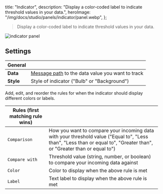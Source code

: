   title: "Indicator",
  description: "Display a color-coded label to indicate threshold values in your data.",
  heroImage: "/img/docs/studio/panels/indicator/panel.webp",
};

> Display a color-coded label to indicate threshold values in your data.

![indicator panel](/img/docs/studio/panels/indicator/panel.webp)

## Settings

| General   |                                                                                                   |
| --------- | ------------------------------------------------------------------------------------------------- |
| **Data**  | [Message path](/docs/studio/app-concepts/message-path-syntax) to the data value you want to track |
| **Style** | Style of indicator ("Bulb" or "Background")                                                       |

Add, edit, and reorder the rules for when the indicator should display different colors or labels.

| Rules (first matching rule wins) |                                                                                                                                                                        |
| -------------------------------- | ---------------------------------------------------------------------------------------------------------------------------------------------------------------------- |
| `Comparison`                     | How you want to compare your incoming data with your threshold value ("Equal to", "Less than", "Less than or equal to", "Greater than", or "Greater than or equal to") |
| `Compare with`                   | Threshold value (string, number, or boolean) to compare your incoming data against                                                                                     |
| `Color`                          | Color to display when the above rule is met                                                                                                                            |
| `Label`                          | Text label to display when the above rule is met                                                                                                                       |
